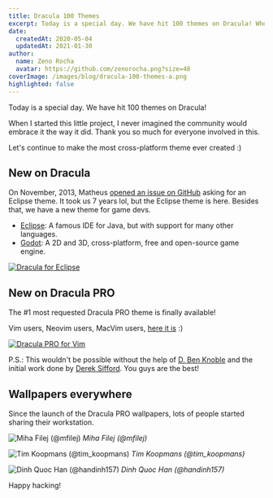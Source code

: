 ```yaml
---
title: Dracula 100 Themes
excerpt: Today is a special day. We have hit 100 themes on Dracula! When I started this little project, I never imagined the community would embrace it the way it did. Thank you so much for everyone involved in this.
date:
  createdAt: 2020-05-04
  updatedAt: 2021-01-30
author:
  name: Zeno Rocha
  avatar: https://github.com/zenorocha.png?size=48
coverImage: /images/blog/dracula-100-themes-a.png
highlighted: false
---
```


Today is a special day. We have hit 100 themes on Dracula!

When I started this little project, I never imagined the community would embrace it the way it did. Thank you so much for everyone involved in this.

Let's continue to make the most cross-platform theme ever created :)

## New on Dracula

On November, 2013, Matheus [opened an issue on GitHub](https://github.com/dracula/dracula-theme/issues/29) asking for an Eclipse theme. It took us 7 years lol, but the Eclipse theme is here. Besides that, we have a new theme for game devs.

- [Eclipse](/eclipse): A famous IDE for Java, but with support for many other languages.
- [Godot](/godot): A 2D and 3D, cross-platform, free and open-source game engine.

[![Dracula for Eclipse](/images/blog/dracula-100-themes-a.png)](/eclipse)

## New on Dracula PRO

The #1 most requested Dracula PRO theme is finally available!

Vim users, Neovim users, MacVim users, [here it is](/pro) :)

[![Dracula PRO for Vim](/images/blog/dracula-100-themes-b.png)](/pro)

P.S.: This wouldn't be possible without the help of [D. Ben Knoble](https://github.com/benknoble) and the initial work done by [Derek Sifford](https://github.com/dsifford). You guys are the best!

## Wallpapers everywhere

Since the launch of the Dracula PRO wallpapers, lots of people started sharing their workstation.

![Miha Filej (@mfilej)](/images/blog/dracula-100-themes-c.jpeg)
_Miha Filej (@mfilej)_

![Tim Koopmans (@tim_koopmans)](/images/blog/dracula-100-themes-d.jpeg)
_Tim Koopmans (@tim_koopmans)_

![Dinh Quoc Han (@handinh157)](/images/blog/dracula-100-themes-e.jpeg)
_Dinh Quoc Han (@handinh157)_

Happy hacking!
